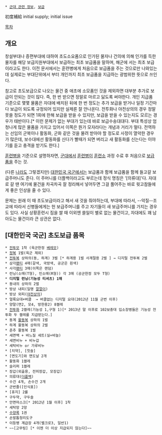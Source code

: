  * [[군대 관련 정보]], [[보급]]

初度補給
initial supply; initial issue

[[목차]]
== 개요 ==
창설부대나 증편부대에 대하여 초도소요품으로 인가된 물자나 건의에 의해 인가를 득한 물자를 해당 보급지원부대에서 보급하는 최초 보급품을 말하며, 해군에 서는 최초 보급이라고도 한다. 이전 문서에서는 훈련병에게 처음으로 보급품을 주는 것으로만 나와있는데 실제로는 부대단위에서 부터 개인까지 최초 보급품을 지급하는 광범위한 뜻으로 쓰인다.

참고로 초도보급으로 나오는 물건 중 애초에 소모품인 것을 제외하면 대부분 추가로 보급이 안되는 것이 많다. 즉, 한 번 받으면 정말로 마르고 닳도록 써야한다. 개인 지급품 기준으로 몇몇 물품은 자대에 배치된 뒤에 한 번 정도는 추가 보급을 받거나 일정 기간마다 보급이 되도록 규정되어 있지만 실제론 잘 안나온다. 전투화나 야전상의의 경우 정말 못쓸 정도가 되면 1회에 한해 보급을 받을 수 있지만, 보급을 받을 수 있는지도 모르는 경우가 태반이다.[* 이런 문제가 없는 부대가 있는데 바로 보급수송대대다. 부대 특성상 엄청나게 많은 물품을 가지고 있어서 이쪽은 뭔가 모자라다는 개념과 거리가 멀다. 전역하는 선임의 군복이나 활동화, 군화 같은 것을 물려 받아야 할 정도로 사정이 열악한 경우가 많은데, 보수대에선 활동화를 신다가 빨때가 되면 버리고 새 활동화를 신는다는 이야기를 듣고 충격을 받기도 한다.]

[[훈련병]]을 기준으로 설명하자면, [[군대]]에서 [[훈련병]]이 [[훈련소]] 과정 수료 후 처음으로 [[보급]]품을 주는 것.

(다른 [[나라]]도 그렇겠지만) [[대한민국 국군]]에서는 보급품과 함께 보급품을 함께 들고갈 보급주머니도 준다. 이 주머니를 더플백이라고도 부르는데 정식 명칭은 '[의류대]'다. 자대로 갈 땐 여기에 물건을 차곡차곡 잘 정리해서 넣어두면 그걸 풀어주는 바로 윗고참들에게 좋은 인상을 줄 수 있다.

문제는 원래 이 때 초도보급이라고 해서 새 것을 줘야하는데, 부대에 따라서, --악질--조교에 따라서 신병들에게는 헌 보급주머니를 주고 자기들이 새 보급주머니를 가지는 경우도 있다. 사실 상황훈련시 짐을 쌀 때 이외엔 쓸일이 별로 없는 물건이고, 자대에도 꽤 남아도는 물건이라 큰 상관은 없다.

== [대한민국 국군] 초도보급 품목 ==
 * [[전투모]] 1착 (육군한정 [[베레모]])
 * [[정복]] 1벌(육군 제외)
 * [[전투복]] 상하의(동, 하계) 3벌 [* 하계용 1벌 사계절용 2벌 ] → 디지털 전투복 2벌
 * 삼각[[팬티]] 4매(갈색, 국방색, 공군은 흰색) 
 * 사각[[팬티]] 3매(이쪽은 랜덤)
 * 런닝(소매(T형), 민소매(R형)) 각 3매 (공군한정 모두 T형)
 * '''디지털 런닝(기능성 티셔츠) 1매 '''
 * 동내의 상하의 2벌
 * 방상 내피(일명 [[깔깔이]]) 
 * 방상 외피([[야전상의]]) 
 * 얼룩요대+버클  → 버클없는 디지털 요대(2012년 11월 군번 이후)
 * 양말(면2, 모4, 방한용2) 8켤레
 * [[전투화]] 2켤레(기능성 1,구형 1)[* 2013년 말 이후로 102보충대 입소장병들은 기능성 전투화 두 켤레를 지급받는다.]
 * 동계 [[활동복]] 상하의 1벌
 * 하계 활동복 상하의 2벌
 * 춘추 활동복 1벌
 * 세면백 + 바느질 세트(실+바늘)
 * 세면비누 + 비누갑
 * 세탁비누 or 가루비누
 * [치약], [칫솔]
 * [면도기]와 면도날 2개
 * 활동화 1켤레
 * 슬리퍼 1켤레
 * 장갑(외출용, 전피장갑, 모장갑)
 * 의류대([[더플백]])
 * 수건 4개, 손수건 2개
 * 군번줄([인식표])
 * [휴지] 2롤
 * 구두약, 구두솔
 * 안면마스크[* 2012년 1월 이후] 1착
 * 세탁망 2망
 * [[수양록]] 1권
 * 손발톱정리도구 
 * 이등병 계급장 4개(벨크로3, 일반1)
 * ~~[고무링] [* 이젠 더 이상 지급되지 않는다]~~


